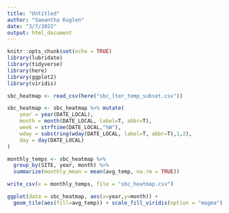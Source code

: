 ```yaml
---
title: "Untitled"
author: "Samantha Kuglen"
date: "3/7/2022"
output: html_document
---
```


```r
knitr::opts_chunk$set(echo = TRUE)
library(lubridate)
library(tidyverse)
library(here)
library(ggplot2)
library(viridis)
```

```r
sbc_heatmap <- read_csv(here("sbc_lter_temp_subset.csv")) 

sbc_heatmap <- sbc_heatmap %>% mutate(
    year = year(DATE_LOCAL),
    month = month(DATE_LOCAL, label=T, abbr=T),
    week = strftime(DATE_LOCAL,"%W"), 
    wday = substring(wday(DATE_LOCAL, label=T, abbr=T),1,2),
    day = day(DATE_LOCAL)
)

monthly_temps <- sbc_heatmap %>% 
  group_by(SITE, year, month) %>% 
  summarize(monthly_mean = mean(avg_temp, na.rm = TRUE))

write_csv(x = monthly_temps, file = "sbc_heatmap.csv")

ggplot(data = sbc_heatmap, aes(x=year,y=month)) +
  geom_tile(aes(fill=avg_temp)) + scale_fill_viridis(option = "magma")
```
